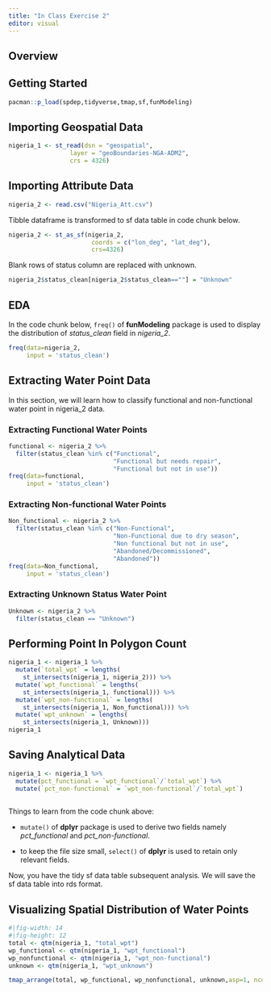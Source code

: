 ---
title: "In Class Exercise 2"
editor: visual
---

## Overview

## Getting Started

```{r}
pacman::p_load(spdep,tidyverse,tmap,sf,funModeling)
```

## Importing Geospatial Data

```{r}
nigeria_1 <- st_read(dsn = "geospatial", 
                 layer = "geoBoundaries-NGA-ADM2",
                 crs = 4326)

```

## Importing Attribute Data

```{r}
nigeria_2 <- read.csv("Nigeria_Att.csv")
```

Tibble dataframe is transformed to sf data table in code chunk below.

```{r}
nigeria_2 <- st_as_sf(nigeria_2, 
                       coords = c("lon_deg", "lat_deg"),
                       crs=4326) 
```

Blank rows of status column are replaced with unknown.

```{r}
nigeria_2$status_clean[nigeria_2$status_clean==""] = "Unknown"
```

## EDA

In the code chunk below, `freq()` of **funModeling** package is used to display the distribution of *status_clean* field in *nigeria_2*.

```{r}
freq(data=nigeria_2, 
     input = 'status_clean')
```

## Extracting Water Point Data

In this section, we will learn how to classify functional and non-functional water point in nigeria_2 data.

### Extracting Functional Water Points

```{r}
functional <- nigeria_2 %>%
  filter(status_clean %in% c("Functional",
                             "Functional but needs repair",
                             "Functional but not in use"))
freq(data=functional, 
     input = 'status_clean')
```

### Extracting Non-functional Water Points

```{r}
Non_functional <- nigeria_2 %>%
  filter(status_clean %in% c("Non-Functional",
                             "Non-Functional due to dry season",
                             "Non functional but not in use",
                             "Abandoned/Decommissioned",
                             "Abandoned"))
freq(data=Non_functional, 
     input = 'status_clean')
```

### Extracting Unknown Status Water Point

```{r}
Unknown <- nigeria_2 %>%
  filter(status_clean == "Unknown")
```

## Performing Point In Polygon Count

```{r}
nigeria_1 <- nigeria_1 %>% 
  mutate(`total_wpt` = lengths(
    st_intersects(nigeria_1, nigeria_2))) %>%
  mutate(`wpt_functional` = lengths(
    st_intersects(nigeria_1, functional))) %>%
  mutate(`wpt_non-functional` = lengths(
    st_intersects(nigeria_1, Non_functional))) %>%
  mutate(`wpt_unknown` = lengths(
    st_intersects(nigeria_1, Unknown)))
nigeria_1
```

## Saving Analytical Data

```{r}
nigeria_1 <- nigeria_1 %>%
  mutate(pct_functional = `wpt_functional`/`total_wpt`) %>%
  mutate(`pct_non-functional` = `wpt_non-functional`/`total_wpt`)
  
```

Things to learn from the code chunk above:

-   `mutate()` of **dplyr** package is used to derive two fields namely *pct_functional* and *pct_non-functional*.

-   to keep the file size small, `select()` of **dplyr** is used to retain only relevant fields.

Now, you have the tidy sf data table subsequent analysis. We will save the sf data table into rds format.

## Visualizing Spatial Distribution of Water Points

```{r}
#|fig-width: 14
#|fig-height: 12
total <- qtm(nigeria_1, "total_wpt")
wp_functional <- qtm(nigeria_1, "wpt_functional")
wp_nonfunctional <- qtm(nigeria_1, "wpt_non-functional")
unknown <- qtm(nigeria_1, "wpt_unknown")

tmap_arrange(total, wp_functional, wp_nonfunctional, unknown,asp=1, ncol=2)
```
